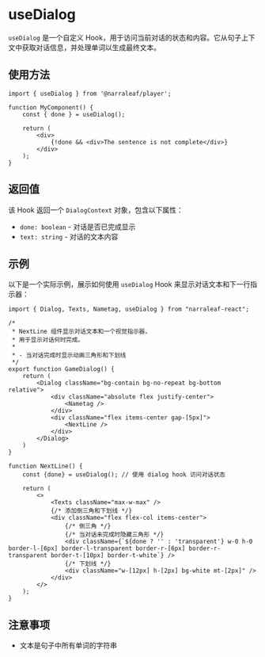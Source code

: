 # useDialog

`useDialog` 是一个自定义 Hook，用于访问当前对话的状态和内容。它从句子上下文中获取对话信息，并处理单词以生成最终文本。

## 使用方法

```tsx
import { useDialog } from '@narraleaf/player';

function MyComponent() {
    const { done } = useDialog();
    
    return (
        <div>
            {!done && <div>The sentence is not complete</div>}
        </div>
    );
}
```

## 返回值

该 Hook 返回一个 `DialogContext` 对象，包含以下属性：

- `done: boolean` - 对话是否已完成显示
- `text: string` - 对话的文本内容

## 示例

以下是一个实际示例，展示如何使用 `useDialog` Hook 来显示对话文本和下一行指示器：

```tsx {23, 32}
import { Dialog, Texts, Nametag, useDialog } from "narraleaf-react";

/* 
 * NextLine 组件显示对话文本和一个视觉指示器，
 * 用于显示对话何时完成。
 * 
 * - 当对话完成时显示动画三角形和下划线
 */
export function GameDialog() {
    return (
        <Dialog className="bg-contain bg-no-repeat bg-bottom relative">
            <div className="absolute flex justify-center">
                <Nametag />
            </div>
            <div className="flex items-center gap-[5px]">
                <NextLine />
            </div>
        </Dialog>
    )
}

function NextLine() {
    const {done} = useDialog(); // 使用 dialog hook 访问对话状态

    return (
        <>
            <Texts className="max-w-max" />
            {/* 添加倒三角和下划线 */}
            <div className="flex flex-col items-center">
                {/* 倒三角 */}
                {/* 当对话未完成时隐藏三角形 */}
                <div className={`${done ? '' : 'transparent'} w-0 h-0 border-l-[6px] border-l-transparent border-r-[6px] border-r-transparent border-t-[10px] border-t-white`} />
                {/* 下划线 */}
                <div className="w-[12px] h-[2px] bg-white mt-[2px]" />
            </div>
        </>
    );
}
```

## 注意事项

- 文本是句子中所有单词的字符串
